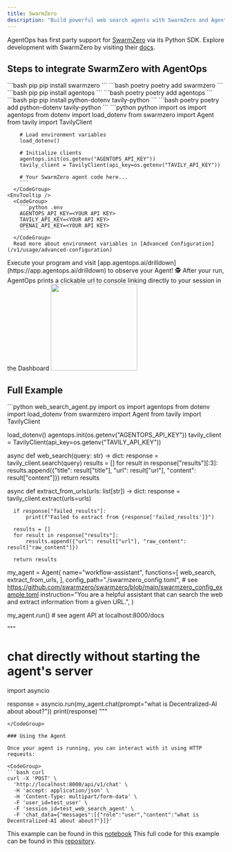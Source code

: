 ```yaml
---
title: SwarmZero
description: "Build powerful web search agents with SwarmZero and AgentOps monitoring"
---
```



AgentOps has first party support for [SwarmZero](https://swarmzero.ai) via its Python SDK. Explore development with SwarmZero by visiting their [docs](https://docs.swarmzero.ai).

## Steps to integrate SwarmZero with AgentOps

<Steps>
  <Step title="Install SwarmZero">
    <CodeGroup>
      ```bash pip 
      pip install swarmzero
      ```
      ```bash poetry
      poetry add swarmzero
      ```
    </CodeGroup>
  </Step>
  <Step title="Install the AgentOps SDK">
    <CodeGroup>
      ```bash pip 
      pip install agentops
      ```
      ```bash poetry
      poetry add agentops
      ```
    </CodeGroup>
  </Step>
  <Step title="Install additional dependencies">
    <CodeGroup>
      ```bash pip
      pip install python-dotenv tavily-python
      ```
      ```bash poetry
      poetry add python-dotenv tavily-python
      ```
    </CodeGroup>
  </Step>
  <Step title="Add AgentOps to your code">
    <CodeTooltip/>
      <CodeGroup>
        ```python python
        import os
        import agentops
        from dotenv import load_dotenv
        from swarmzero import Agent
        from tavily import TavilyClient

        # Load environment variables
        load_dotenv()

        # Initialize clients
        agentops.init(os.getenv("AGENTOPS_API_KEY"))
        tavily_client = TavilyClient(api_key=os.getenv("TAVILY_API_KEY"))

        # Your SwarmZero agent code here...
        ```
      </CodeGroup>
    <EnvTooltip />
      <CodeGroup>
        ```python .env
        AGENTOPS_API_KEY=<YOUR API KEY>
        TAVILY_API_KEY=<YOUR API KEY>
        OPENAI_API_KEY=<YOUR API KEY>
        ```
      </CodeGroup>
      Read more about environment variables in [Advanced Configuration](/v1/usage/advanced-configuration)
  </Step>
  <Step title="Run your Agent">
    Execute your program and visit [app.agentops.ai/drilldown](https://app.agentops.ai/drilldown) to observe your Agent! 🕵️
    <Tip>
      After your run, AgentOps prints a clickable url to console linking directly to your session in the Dashboard
    </Tip>
    <Frame type="glass" caption="Clickable link to session">
      <img height="200" src="https://github.com/AgentOps-AI/agentops/blob/main/docs/images/external/swarmzero/swarmzero_session.png?raw=true" />
    </Frame>
  </Step>
</Steps>

## Full Example

<CodeGroup>
  ```python web_search_agent.py
  import os
  import agentops
  from dotenv import load_dotenv
  from swarmzero import Agent
  from tavily import TavilyClient

  load_dotenv()
  agentops.init(os.getenv("AGENTOPS_API_KEY"))
  tavily_client = TavilyClient(api_key=os.getenv("TAVILY_API_KEY"))

  async def web_search(query: str) -> dict:
      response = tavily_client.search(query)
      results = []
      for result in response["results"][:3]:
          results.append({"title": result["title"], "url": result["url"], "content": result["content"]})
      return results

  async def extract_from_urls(urls: list[str]) -> dict:
      response = tavily_client.extract(urls=urls)

      if response["failed_results"]:
          print(f"Failed to extract from {response['failed_results']}")

      results = []
      for result in response["results"]:
          results.append({"url": result["url"], "raw_content": result["raw_content"]})

      return results

  my_agent = Agent(
      name="workflow-assistant",
      functions=[
          web_search,
          extract_from_urls,
      ],
      config_path="./swarmzero_config.toml", # see https://github.com/swarmzero/swarmzero/blob/main/swarmzero_config_example.toml
      instruction="You are a helpful assistant that can search the web and extract information from a given URL.",
  )

  my_agent.run()  # see agent API at localhost:8000/docs

  """
  # chat directly without starting the agent's server
  import asyncio
  
  response = asyncio.run(my_agent.chat(prompt="what is Decentralized-AI about about?"))
  print(response)
  """

  ```
</CodeGroup>

### Using the Agent

Once your agent is running, you can interact with it using HTTP requests:

<CodeGroup>
  ```bash curl
  curl -X 'POST' \
    'http://localhost:8000/api/v1/chat' \
    -H 'accept: application/json' \
    -H 'Content-Type: multipart/form-data' \
    -F 'user_id=test_user' \
    -F 'session_id=test_web_search_agent' \
    -F 'chat_data={"messages":[{"role":"user","content":"what is Decentralized-AI about about?"}]}'
  ```
</CodeGroup>

This example can be found in this [notebook](https://github.com/AgentOps-AI/agentops/blob/main/examples/swarmzero_examples/web_search_agent.ipynb)
This full code for this example can be found in this [repository](https://github.com/swarmzero/examples/tree/main/agents/web_search_agent).

<script type="module" src="/scripts/github_stars.js"></script>
<script type="module" src="/scripts/scroll-img-fadein-animation.js"></script>
<script type="module" src="/scripts/button_heartbeat_animation.js"></script>
<script type="css" src="/styles/styles.css"></script>
<script type="module" src="/scripts/adjust_api_dynamically.js"></script>
